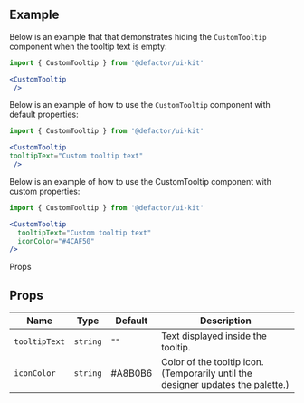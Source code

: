 
<Meta title="V2/CustomTooltip/Documentation" component={CustomTooltip} />

## Example

Below is an example that that demonstrates hiding the `CustomTooltip` component when the tooltip text is empty:

```jsx
import { CustomTooltip } from '@defactor/ui-kit'

<CustomTooltip 
 />
```

Below is an example of how to use the `CustomTooltip` component with default properties:

```jsx
import { CustomTooltip } from '@defactor/ui-kit'

<CustomTooltip
tooltipText="Custom tooltip text"
 />
```

Below is an example of how to use the CustomTooltip component with custom properties:

```jsx
import { CustomTooltip } from '@defactor/ui-kit'

<CustomTooltip 
  tooltipText="Custom tooltip text"
  iconColor="#4CAF50"
/>
```

Props

## Props

| Name          | Type     | Default                     | Description                              |
| ------------- | -------- | --------------------------- | ---------------------------------------- |
| `tooltipText` | `string` | `""` | Text displayed inside the tooltip.        |
| `iconColor`   | `string` | #A8B0B6   | Color of the tooltip icon. (Temporarily until the designer updates the palette.)     |

